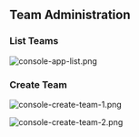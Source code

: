 ## Team Administration

### List Teams

![console-app-list.png](/images/teams/console-app-list.png)

### Create Team

![console-create-team-1.png](/images/teams/console-create-team-1.png)

![console-create-team-2.png](/images/teams/console-create-team-2.png)
